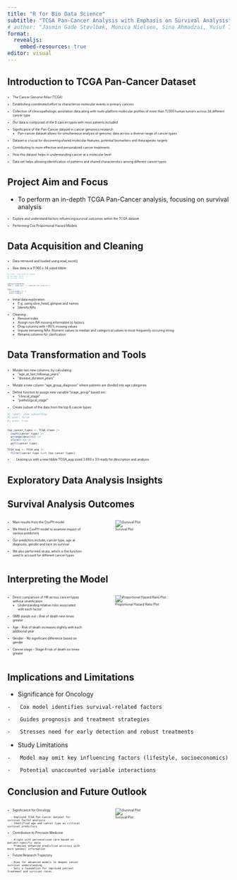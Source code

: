 ```yaml
---
title: "R for Bio Data Science"
subtitle: "TCGA Pan-Cancer Analysis with Emphasis on Survival Analysis"
# author: "Jasmin Gade Støvlbæk, Monica Nielsen, Sina Ahmadzai, Yusuf Tunc"
format:
  revealjs:
    embed-resources: true
editor: visual
---
```


## Introduction to TCGA Pan-Cancer Dataset  
::: {style="font-size: 50%;"}
::: fragment
-   The Cancer Genome Atlas (TCGA)
:::
:::

::: {style="font-size: 50%;"} 
::: fragment
-   Establishing coordinated effort to characterize molecular events in primary cancers
:::
:::

::: {style="font-size: 50%;"}
::: fragment
-   Collection of clinicopathologic annotation data along with multi-platform molecular profiles of more than 11,000 human tumors across 34 different cancer type
:::
:::

::: {style="font-size: 50%;"}
::: fragment
-   Our data is composed of the 6 cancer types with most patients included
:::
:::

::: {style="font-size: 50%;"}
::: fragment
-   Significance of the Pan-Cancer dataset in cancer genomics research
     - Pan-cancer dataset allows for simultaneous analysis of genomic data across a diverse range of cancer types
:::
:::

::: {style="font-size: 50%;"}
::: fragment
-   Dataset is crucial for discovering shared molecular features, potential biomarkers and theurapeutic targets
:::
:::

::: {style="font-size: 50%;"}
::: fragment
-   Contributing to more effective and personalized cancer treatments
:::
:::

::: {style="font-size: 50%;"}
::: fragment
-   How this dataset helps in understanding cancer at a molecular level
:::
:::

::: {style="font-size: 50%;"}
::: fragment
-   Data set helps allowing identification of patterns and shared characteristics among different cancer types\
:::
:::

## Project Aim and Focus

-   To perform an in-depth TCGA Pan-Cancer analysis, focusing on survival analysis

::: {style="font-size: 50%;"}
::: fragment
-   Explore and understand factors influencing survival outcomes within the TCGA dataset
:::
:::

::: {style="font-size: 50%;"}
::: fragment 
- Performing Cox Proportional Hazard Models 
:::
:::

## Data Acquisition and Cleaning
::: {style="font-size: 50%;"}
::: fragment
-   Data retrieved and loaded using read_excel()
:::
:::

::: {style="font-size: 50%;"}
::: fragment
-   Raw data is a 11.160 x 34 sized tibble:
:::
:::

::: {style="font-size: 30%;"}
::: fragment
```r
#| label: load data to tibble
#| message: false
#| warning: false


library(tidyverse)
TCGA <- read_tsv("./../data/01_dat_load.tsv")

TCGA |> 
  slice_head(n=3) |> 
  knitr::kable()

```
:::
:::

::: {style="font-size: 50%;"}
::: fragment
-   Initial data exploration: 
    -   E.g. using slice_head, glimpse and names
    -   Identify NAs
:::
:::

::: {style="font-size: 50%;"}
::: fragment
-   Cleaning: 
    -   Remove index
    -   Assign non-NA missing information to factors
    -   Drop columns with >80% missing values
    -   Impute remaining NAs: Numeric values to median and categorical values to most frequently occuring string
    -   Rename columns for clarification
:::
:::


## Data Transformation and Tools

::: {style="font-size: 50%;"}
::: fragment
-   Mutate two new columns, by calculating: 
    -   "age_at_last_followup_years"
    -   "disease_duration_years" 
:::
:::

::: {style="font-size: 50%;"}
::: fragment
-   Mutate a new column "age_group_diagnosis" where patients are divided into age categories
:::
:::

::: {style="font-size: 50%;"}
::: fragment
-   Define function to assign new variable "stage_group" based om: 
    -   "clinical_stage"
    -   "pathological_stage" 
:::
:::

::: {style="font-size: 50%;"}
::: fragment
-   Create subset of the data from the top 6 cancer types:
:::
:::


::: {style="font-size: 50%;"}
::: fragment
```r
#| label: show subsetting
#| eval: false
#| echo: true


top_cancer_types <- TCGA_clean |> 
  count(cancer_type) |> 
  arrange(desc(n)) |> 
  slice(1:6) |> 
  pull(cancer_type)

TCGA_aug <- TCGA_aug |> 
  filter(cancer_type %in% top_cancer_types)
```
:::
:::

::: {style="font-size: 50%;"}
::: fragment
-   ... Leaving us with a new tibble TCGA_aug sized 3.893 x 33 ready for description and analysis
:::
:::

## Exploratory Data Analysis Insights





## Survival Analysis Outcomes
::: {style="font-size: 50%;"}
::: columns
::: {.column width="35%"}
-  Main results from the CoxPH model

::: fragment
  - We fitted a CoxPH model to examine impact of various predictors 
:::

::: fragment
  - Our predictors include, cancer type, age at diagnosis, gender and race on survival
:::

::: fragment
  - We also performed strata, which is the function used to account for different cancer types 
:::

:::

::: {.column width="3%"}
:::

::: {.column width="62%"}
![Survival Plot](./../results/05_analysis_1/05_survival_plot.png)
:::
:::
:::



## Interpreting the Model

::: {style="font-size: 50%;"}
::: columns
::: {.column width="35%"}
-   Direct comparison of HR across cancer types without stratification
    -   Understanding relative risks associated with each factor

::: fragment
-   GMB stands out - Risk of death nine times greater
:::

::: fragment
-   Age - Risk of death increases slightly with each additional year
:::

::: fragment
-   Gender - No significant difference based on gender
:::

::: fragment
-   Cancer stage - Stage 4 risk of death six times greater
:::
:::

::: {.column width="3%"}
:::

::: {.column width="62%"}
![Proportional Hazard Ratio Plot](./../results/05_analysis_1/05_hazardR_plot.png){fig-align="right"}
:::
:::
:::

## Implications and Limitations

-   Significance for Oncology

::: fragment
```         
-   Cox model identifies survival-related factors
```
:::

::: fragment
```         
-   Guides prognosis and treatment strategies
```
:::

::: fragment
```         
-   Stresses need for early detection and robust treatments
```
:::

::: fragment
-   Study Limitations
:::

::: fragment
```         
-   Model may omit key influencing factors (lifestyle, socioeconomics)
```
:::

::: fragment
```         
-   Potential unaccounted variable interactions
```
:::

## Conclusion and Future Outlook

::: {style="font-size: 50%;"}
::: columns
::: {.column width="35%"}
-   Significance for Oncology

::: fragment
```         
  - Employed TCGA Pan-Cancer dataset for survival factor analysis
  - Identified age and cancer type as critical survival predictors
```
:::

::: fragment
-   Contribution to Precision Medicine
:::

::: fragment
```         
  - Aligns with personalized care based on patient-specific data
  - Promises enhanced predictive accuracy with more genomic information
```
:::

::: fragment
-   Future Research Trajectory
:::

::: fragment
```         
  - Aims for advanced models to deepen cancer survival understanding
  - Sets a foundation for improved patient treatment and survival rates
```
:::
:::

::: {.column width="3%"}
:::

::: {.column width="62%"}
![Survival Plot](./../results/05_analysis_1/05_survival_plot.png)
:::
:::
:::
